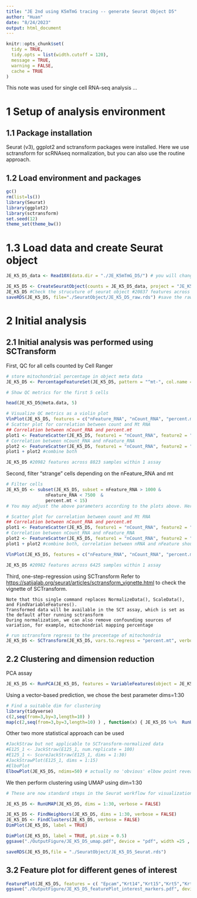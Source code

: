```yaml
---
title: "JE 2nd using K5mTmG tracing -- generate Seurat Object D5"
author: "Huan"
date: "8/24/2023"
output: html_document
---
```


```r
knitr::opts_chunk$set(
  tidy = TRUE,
  tidy.opts = list(width.cutoff = 120),
  message = TRUE,
  warning = FALSE,
  cache = TRUE
)
```

This note was used for single cell RNA-seq analysis ...

# 1 Setup of analysis environment

## 1.1 Package installation

Seurat (v3), ggplot2 and sctransform packages were installed. Here we use sctransform for scRNAseq normalization, but you can also use the routine approach.

## 1.2 Load environment and packages

```r
gc()
rm(list=ls())
library(Seurat)
library(ggplot2)
library(sctransform)
set.seed(12)
theme_set(theme_bw())

```

# 1.3 Load data and create Seurat object

```r
JE_K5_D5_data <- Read10X(data.dir = "./JE_K5mTmG_D5/") # you will change the prefix, ie., JE_K5_D5_ before data."JE_K5mTmG_D5" is the folder containing 10xOutput.


```

```r
JE_K5_D5 <- CreateSeuratObject(counts = JE_K5_D5_data, project = "JE_K5_D5", min.cells = 3, min.features = 200)
JE_K5_D5 #Check the strucuture of seurat object #20837 features across 7967 samples within 1 assay 
saveRDS(JE_K5_D5, file="./SeuratObject/JE_K5_D5_raw.rds") #save the raw Seurat object with related prefix.
```


# 2 Initial analysis

## 2.1 Initial analysis was performed using SCTransform

First, QC for all cells counted by Cell Ranger

```r

# store mitochondrial percentage in object meta data
JE_K5_D5 <- PercentageFeatureSet(JE_K5_D5, pattern = "^mt-", col.name = "percent.mt") # If you are working with Human sample, change ^mt to ^MT.

# Show QC metrics for the first 5 cells

head(JE_K5_D5@meta.data, 5)

# Visualize QC metrics as a violin plot
VlnPlot(JE_K5_D5, features = c("nFeature_RNA", "nCount_RNA", "percent.mt"), ncol = 3)
# Scatter plot for correlation between count and Mt RNA
## Correlation between nCount_RNA and percent.mt
plot1 <- FeatureScatter(JE_K5_D5, feature1 = "nCount_RNA", feature2 = "percent.mt")
# Correlation between nCount_RNA and nFeature_RNA
plot2 <- FeatureScatter(JE_K5_D5, feature1 = "nCount_RNA", feature2 = "nFeature_RNA")
plot1 + plot2 #combine both

JE_K5_D5 #20982 features across 8823 samples within 1 assay 
```

Second, filter "strange" cells depending on the nFeature_RNA and mt

```r
# Filter cells
JE_K5_D5 <- subset(JE_K5_D5, subset = nFeature_RNA > 1000 & 
               nFeature_RNA < 7500  &
               percent.mt < 15)
# You may adjust the above parameters according to the plots above. Here we want to remove cells with nFeature_RNA>1000 and less than 7500, mt%<10

# Scatter plot for correlation between count and Mt RNA
## Correlation between nCount_RNA and percent.mt
plot1 <- FeatureScatter(JE_K5_D5, feature1 = "nCount_RNA", feature2 = "percent.mt")
# Correlation between nCount_RNA and nFeature_RNA
plot2 <- FeatureScatter(JE_K5_D5, feature1 = "nCount_RNA", feature2 = "nFeature_RNA")
plot1 + plot2 #combine both, correlation between nRNA and nFeature should be more than 0.9

VlnPlot(JE_K5_D5, features = c("nFeature_RNA", "nCount_RNA", "percent.mt"), ncol = 3)

JE_K5_D5 #20982 features across 6425 samples within 1 assay 
```

Third, one-step-regression using SCTransform Refer to <https://satijalab.org/seurat/articles/sctransform_vignette.html> to check the vignette of SCTransform.

    Note that this single command replaces NormalizeData(), ScaleData(), and FindVariableFeatures().
    Transformed data will be available in the SCT assay, which is set as the default after running sctransform
    During normalization, we can also remove confounding sources of variation, for example, mitochondrial mapping percentage

```r
# run sctransform regress to the precentage of mitochondria
JE_K5_D5 <- SCTransform(JE_K5_D5, vars.to.regress = "percent.mt", verbose = FALSE)
```

## 2.2 Clustering and dimension reduction

PCA assay

```r
JE_K5_D5 <- RunPCA(JE_K5_D5, features = VariableFeatures(object = JE_K5_D5))

```

Using a vector-based prediction, we chose the best parameter dims=1:30

```r
# Find a suitable dim for clustering
library(tidyverse)
c(2,seq(from=3,by=3,length=10) )
map(c(2,seq(from=3,by=3,length=10) ) , function(x) { JE_K5_D5 %>%  RunUMAP(n.neighbors = 50,n.epochs=105,dims = 1:x) %>% DimPlot()}) %>% cowplot::plot_grid(plotlist = .) # dims= 1:30 works best denpending on the "distance"

```

Other two more statistical approach can be used

```r
#JackStraw but not applicable to SCTransform-normalized data
#E125_1 <- JackStraw(E125_1, num.replicate = 100)
#E125_1 <- ScoreJackStraw(E125_1, dims = 1:30)
#JackStrawPlot(E125_1, dims = 1:15)
#ElboPlot
ElbowPlot(JE_K5_D5, ndims=50) # actually no 'obvious' elbow point revealed on the graph, so we go ahead with 1:30 dim
```

We then perform clustering using UMAP using dim=1:30

```r
# These are now standard steps in the Seurat workflow for visualization and clustering

JE_K5_D5 <- RunUMAP(JE_K5_D5, dims = 1:30, verbose = FALSE)

JE_K5_D5 <- FindNeighbors(JE_K5_D5, dims = 1:30, verbose = FALSE)
JE_K5_D5 <- FindClusters(JE_K5_D5, verbose = FALSE)
DimPlot(JE_K5_D5, label = TRUE)


```

```r
DimPlot(JE_K5_D5, label = TRUE, pt.size = 0.5)
ggsave("./OutputFigure/JE_K5_D5_umap.pdf", device = "pdf", width =25 , height =22, units = "cm")
```

```r
saveRDS(JE_K5_D5,file = "./SeuratObject/JE_K5_D5_Seurat.rds")
```


## 3.2 Feature plot for different genes of interest

```r
FeaturePlot(JE_K5_D5, features = c( "Epcam","Krt14","Krt15","Krt5","Krt17","GFP","tdTomato"), ncol=2, pt.size = 0.1)
ggsave("./OutputFigure/JE_K5_D5_featurePlot_interest_markers.pdf", device = "pdf", width = 20, height =30, units = "cm")
```

